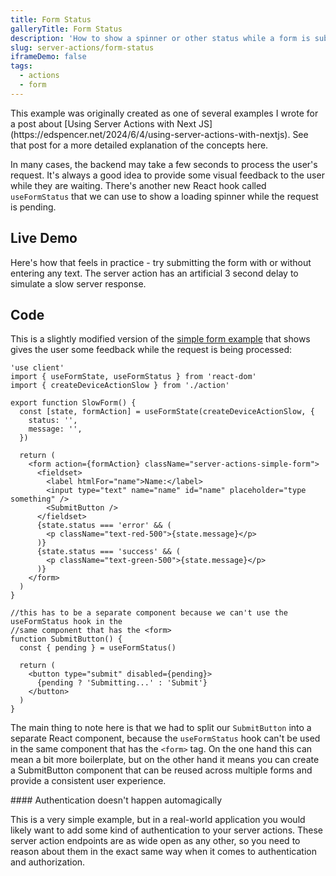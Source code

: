 ```yaml
---
title: Form Status
galleryTitle: Form Status
description: 'How to show a spinner or other status while a form is submitting'
slug: server-actions/form-status
iframeDemo: false
tags:
  - actions
  - form
---
```


<Callout type="note">
  This example was originally created as one of several examples I wrote for a
  post about [Using Server Actions with Next
  JS](https://edspencer.net/2024/6/4/using-server-actions-with-nextjs). See that
  post for a more detailed explanation of the concepts here.
</Callout>

In many cases, the backend may take a few seconds to process the user's request. It's always a good idea to provide some visual feedback to the user while they are waiting. There's another new React hook called `useFormStatus` that we can use to show a loading spinner while the request is pending.

## Live Demo

Here's how that feels in practice - try submitting the form with or without entering any text. The server action has an artificial 3 second delay to simulate a slow server response.

<FormSubmissionStatusPage />

## Code

This is a slightly modified version of the [simple form example](/server-actions/simple-form) that shows gives the user some feedback while the request is being processed:

```form.tsx
'use client'
import { useFormState, useFormStatus } from 'react-dom'
import { createDeviceActionSlow } from './action'

export function SlowForm() {
  const [state, formAction] = useFormState(createDeviceActionSlow, {
    status: '',
    message: '',
  })

  return (
    <form action={formAction} className="server-actions-simple-form">
      <fieldset>
        <label htmlFor="name">Name:</label>
        <input type="text" name="name" id="name" placeholder="type something" />
        <SubmitButton />
      </fieldset>
      {state.status === 'error' && (
        <p className="text-red-500">{state.message}</p>
      )}
      {state.status === 'success' && (
        <p className="text-green-500">{state.message}</p>
      )}
    </form>
  )
}

//this has to be a separate component because we can't use the useFormStatus hook in the
//same component that has the <form>
function SubmitButton() {
  const { pending } = useFormStatus()

  return (
    <button type="submit" disabled={pending}>
      {pending ? 'Submitting...' : 'Submit'}
    </button>
  )
}
```

The main thing to note here is that we had to split our `SubmitButton` into a separate React component, because the `useFormStatus` hook can't be used in the same component that has the `<form>` tag. On the one hand this can mean a bit more boilerplate, but on the other hand it means you can create a SubmitButton component that can be reused across multiple forms and provide a consistent user experience.

<Callout type="warning">
#### Authentication doesn't happen automagically

This is a very simple example, but in a real-world application you would likely want to add some kind of authentication to your server actions. These server action endpoints are as wide open as any other, so you need to reason about them in the exact same way when it comes to authentication and authorization.

</Callout>
